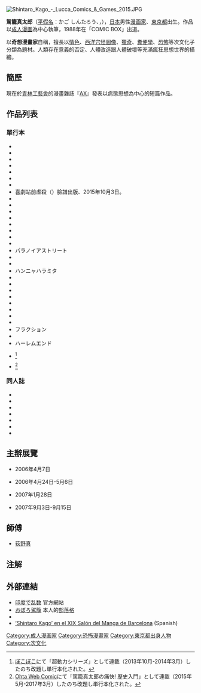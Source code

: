 {{expand language|1=en|page=Shintaro Kago|time=2019-11-29T17:31:16+00:00}}
[[File:Shintaro_Kago_-_Lucca_Comics_&_Games_2015.JPG|thumb]]
{{Japanese|japanese=駕籠 真太郎|kana=かご しんたろう|romaji=Kago Shintarō}}

'''駕籠真太郎'''（[[平假名|平假名]]：かご しんたろう、，{{bd|1969年|||}}），[[日本|日本]]男性[[漫画家|漫画家]]、[[東京都|東京都]]出生。作品以[[成人漫画|成人漫画]]為中心執筆，1988年在「COMIC BOX」出道。

以'''奇想漫畫家'''自稱，擅長以[[情色|情色]]、[[西洋穴怪圖像|西洋穴怪圖像]]、[[獵奇|獵奇]]、[[糞便學|糞便學]]、[[恐怖漫畫|恐怖]]等次文化子分類為題材。人類存在意義的否定、人體改造跟人體破壞等充滿瘋狂思想世界的描繪。

==簡歷==
現在於[[青林工藝舎|青林工藝舎]]的漫畫雜誌『[[AX_(雜誌)|AX]]』發表以病態思想為中心的短篇作品。

==作品列表==
===單行本===
* {{lang|ja|輝け!大東亜共栄圏}}
* {{lang|ja|アイコ十六歳}}
* {{lang|ja|六識転想アタラクシア}}
* {{lang|ja|万事快調}}
* {{lang|ja|大葬儀}}
* {{lang|ja|殺殺草紙・大江戸奇騒天外}}
* {{lang|ja|殺殺草紙・大江戸無残十三苦}}
* 喜劇站前虐殺（{{lang|ja|喜劇駅前虐殺}}）臉譜出版、2015年10月3日。
* {{lang|ja|駅前花嫁}}
* {{lang|ja|駅前浪漫奇行}}
* {{lang|ja|正しい変態性欲}}
* {{lang|ja|踊る！クレムリン御殿}}
* {{lang|ja|かすとろ式}}
* {{lang|ja|健康の設計}}
* {{lang|ja|奇人画報}}
* {{lang|ja|超伝脳パラタクシス}}
* パラノイアストリート
* {{lang|ja|凸凹ニンフォマニア}}
* {{lang|ja|人間以上}}
* ハンニャハラミタ
* {{lang|ja|飛び出す妄想}}
* {{lang|ja|新版・万事快調}}
* {{lang|ja|登校途中の出会い頭の偶然キスはありうるか?実験}}
* {{lang|ja|駕籠真太郎高濃短編集 異物混入}}
* {{lang|ja|夢のおもちゃ工場}}
* {{lang|ja|穴、文字、血液などが現れる漫画}}
* {{lang|ja|おばあちゃんが死体くさいよ}}
* {{lang|ja|アリ地獄vsバラバラ少女}}
* フラクション
* {{lang|ja|アナモルフォシスの冥獣}}
* ハーレムエンド
* {{lang|ja|超動力蒙古大襲来}}<ref>[http://www.poco2.jp/comic/chyoudouryoku/ ぽこぽこ]にて「超動力シリーズ」として連載（2013年10月-2014年3月）したのち改題し単行本化された。</ref>
* {{lang|ja|真説★世界史大全}}<ref>[http://webcomic.ohtabooks.com/kagoshinrekishi/ Ohta Web Comic]にて「駕籠真太郎の痛快! 歴史入門」として連載（2015年5月-2017年3月）したのち改題し単行本化された。</ref>

=== 同人誌 ===
* {{lang|ja|うんこ100選〜世界がもし100個のうんこだったら2〜}}
* {{lang|ja|駕籠真太郎天然色画集之二式}}
* {{lang|ja|性愛遊戯}}
* {{lang|ja|駕籠真太郎式美少女絵第二集・アタマの中は妄想でいっぱいデス}}
* {{lang|ja|駕籠真太郎式百鬼夜行図画・日本の妖怪}}
* {{lang|ja|駕籠真太郎画集 女の子のアタマの中はお菓子がいっぱい詰まっています}}
* {{lang|ja|甘い女の子は別腹です 駕籠真太郎式美少女絵第三集}}

== 主辦展覽 ==
* {{lang|ja|第1回うんこ映画祭}} 2006年4月7日
* {{lang|ja|不衛生博覧会（個展）}} 2006年4月24日-5月6日
* {{lang|ja|第2回うんこ映画祭}} 2007年1月28日
* {{lang|ja|納涼不衛生まつり（個展）}} 2007年9月3日-9月15日

== 師傅 ==
*[[荻野真|荻野真]]

== 注解 ==
{{reflist}}

==外部連結==
* [http://www1.odn.ne.jp/~adc52520/ 印度で乱数] 官方網站
* [http://kagosin.exblog.jp/ おぼろ駕籠] 本人的[[部落格|部落格]]
* {{Twitter|shintarokago}}
* [http://www.deculture.es/2013/01/26/shintaro-kago-xix-salon-manga-barcelona/ ‘Shintaro Kago’ en el XIX Salón del Manga de Barcelona] (Spanish)

{{DEFAULTSORT:Kago Shintarō}}
[[Category:成人漫画家|Category:成人漫画家]]
[[Category:恐怖漫畫家|Category:恐怖漫畫家]]
[[Category:東京都出身人物|Category:東京都出身人物]]
[[Category:次文化|Category:次文化]]